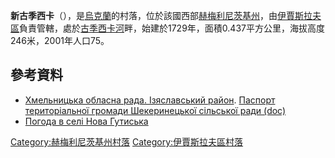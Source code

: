 {{coord|50|10|19|N|26|26|39|E|scale:100000|display=title}}

'''新古季西卡'''（{{lang-uk|Нова Гутиська}}），是[[烏克蘭|烏克蘭]]的村落，位於該國西部[[赫梅利尼茨基州|赫梅利尼茨基州]]，由[[伊賈斯拉夫區|伊賈斯拉夫區]]負責管轄，處於[[古季西卡河_(烏斯季亞河支流)|古季西卡河]]畔，始建於1729年，面積0.437平方公里，海拔高度246米，2001年人口75。

==參考資料==
* [https://web.archive.org/web/20160306105422/http://oblrada.km.ua/district/show/15 Хмельницька обласна рада. Ізяславський район]. [https://web.archive.org/web/20141227090827/http://oblrada.km.ua/userfiles/%D0%9F%D0%B0%D1%81%D0%BF%D0%BE%D1%80%D1%82%20%D0%A8%D0%B5%D0%BA%D0%B5%D1%80%D0%B8%D0%BD%D1%86%D1%96_2011.doc Паспорт територіальної громади Шекеринецької сільської ради (doc)]
* [http://weather.in.ua/ua/hmel'nickaja/17051 Погода в селі Нова Гутиська] {{Wayback|url=http://weather.in.ua/ua/hmel%27nickaja/17051 |date=20111220145059 }}

{{DEFAULTSORT:Нова Гутиська}}
[[Category:赫梅利尼茨基州村落|Category:赫梅利尼茨基州村落]]
[[Category:伊賈斯拉夫區村落|Category:伊賈斯拉夫區村落]]


{{Khmelnytskyi-geo-stub}}